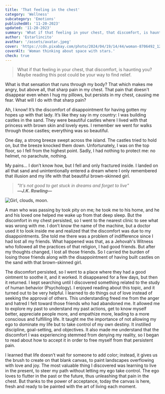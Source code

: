 ```yaml
---
title: 'That feeling in the chest'
category: 'Wellness'
subcategory: 'Emotions'
publishedAt: '11-20-2023'
updated: '11-20-2023'
summary: 'What if that feeling in your chest, that discomfort, is haunting you? Maybe reading this post could be your way to find relief.'
author: 'Estarlincito'
avathar: '/assets/avatar.jpeg'
cover: 'https://cdn.pixabay.com/photo/2024/04/19/14/44/woman-8706492_1280.png'
coverAlt: 'Woman thinking about space with stars.'
check: true
---
```


<Introduction>

> What if that feeling in your chest, that discomfort, is haunting you? Maybe reading this post could be your way to find relief.

</Introduction>

<Contents>

What is that sensation that runs through my body? That which makes me angry, but above all, that sharp pain in my chest. That pain that doesn't disappear even when I hug my pillows, but persists in my chest, causing me fear. What will I do with that sharp pain?

Ah, I know! It’s the discomfort of disappointment for having gotten my hopes up with that lady. It’s like they say in my country: I was building castles in the sand. They were beautiful castles where I lived with that princess with brown skin and lovely eyes. I remember we went for walks through those castles; everything was so beautiful.

One day, a strong breeze swept across the island. The castles tried to hold on, but the breeze knocked them down. Unfortunately, I was on the top floor, so I fell from the highest point. Sadly, I had nothing to protect me: no helmet, no parachute, nothing.

My pains... I don’t know how, but I fell and only fractured inside. I landed on all that sand and unintentionally entered a dream where I only remembered that illusion and my life with that beautiful brown-skinned girl.

> _&quot;It's not good to get stuck in dreams and forget to live&quot; <br/> **―J.K. Rowling―**_

<Image
  alt='Girl, clouds, moon.'
  src='https://cdn.pixabay.com/photo/2023/12/07/11/04/girl-8435330_1280.png'
/>

A man who was passing by took pity on me; he took me to his home, and he and his loved one helped me wake up from that deep sleep. But the discomfort in my chest persisted, so I went to the nearest clinic to see what was wrong with me. I don’t know the name of the machine, but a doctor used it to look inside me and realized that the discomfort was due to my disappointments. She told me there was a problem of indifference since I had lost all my friends. What happened was that, as a Jehovah's Witness who followed all the practices of that religion, I had good friends. But after my thoughts changed, I lost all those friends. So I carried the burden of losing those friends along with the disappointment of having built castles on the sand with that brown-skinned girl.

The discomfort persisted, so I went to a place where they had a good ointment to soothe it, and it worked. It disappeared for a few days, but then it returned. I kept searching until I discovered something related to the study of human behavior (Psychology). I enjoyed reading about this topic, and it turned out to be very helpful. I learned to do things out of love instead of seeking the approval of others. This understanding freed me from the anger and hatred I felt toward those friends who had abandoned me. It allowed me to explore my past to understand my past actions, get to know myself better, appreciate people more, and empathize more, leading to a more conscious and fulfilling life. It taught me the importance of not allowing my ego to dominate my life but to take control of my own destiny. It instilled discipline, goal-setting, and objectives. It also made me understand that the discomfort I was experiencing stemmed from denying my reality, so I began to read about how to accept it in order to free myself from that persistent pain.

I learned that life doesn’t wait for someone to add color; instead, it gives us the brush to create on that blank canvas, to paint landscapes overflowing with love and joy. The most valuable thing I discovered was learning to live in the present, to steer my path without letting my ego take control. The ego loves to flutter in the past or the future, thus unleashing that pain in the chest. But thanks to the power of acceptance, today the canvas is here, fresh and ready to be painted with the art of living each moment.

</Contents>
